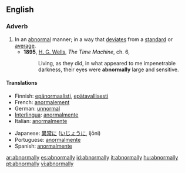 ==English==

===Adverb===
{{en-adv}}

# In an [[abnormal]] manner; in a way that [[deviate]]s from a [[standard]] or [[average]].
#*'''1895''', [[w:H._G._Wells|H. G. Wells]], ''The Time Machine'', ch. 6,
#*:Living, as they did, in what appeared to me impenetrable darkness, their eyes were '''abnormally''' large and sensitive.

====Translations====
{{trans-top|In an abnormal manner}}
*Finnish: [[epänormaalisti]], [[epätavallisesti]]
*French: [[anormalement]]
*German: [[unnormal]]
*[[Interlingua]]: [[anormalmente]]
*Italian: [[anormalmente]]
{{trans-mid}}
*Japanese: [[異常]]に ([[いじょう]]に, ijōni)
*Portuguese: [[anormalmente]]
*Spanish: [[anormalmente]]
{{trans-bottom}}

[[ar:abnormally]]
[[es:abnormally]]
[[id:abnormally]]
[[it:abnormally]]
[[hu:abnormally]]
[[pt:abnormally]]
[[vi:abnormally]]